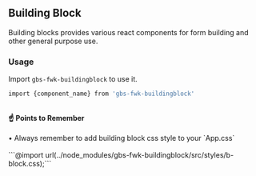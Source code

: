 ## Building Block

Building blocks provides various react components for form building and other general purpose use.

### Usage

Import `gbs-fwk-buildingblock` to use it.

```bash copy
import {component_name} from 'gbs-fwk-buildingblock'
```

<br />

<div className={styles.warningCard}><b>☝ Points to Remember</b><br /><br />• Always remember to add building block css style to your `App.css`<br /><br />
```@import url(../node_modules/gbs-fwk-buildingblock/src/styles/b-block.css);```</div>
